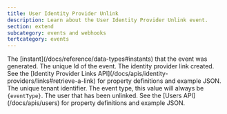 ```yaml
---
title: User Identity Provider Unlink
description: Learn about the User Identity Provider Unlink event.
section: extend
subcategory: events and webhooks
tertcategory: events
---
```



<Event description="This event is generated when a link to an Identity Provider is removed."
       eventType={eventType}
       name="User Identity Provider Unlink"
       scope="tenant"
       transactional="false"
       version="1.36.0"/>

<EventBody eventType={eventType}
           jsonFile="user-identity-provider-unlink.json">

  <APIField slot="leading-fields" name="event.createInstant" type="Long">
    The [instant](/docs/reference/data-types#instants) that the event was generated.
  </APIField>

  <APIField slot="leading-fields" name="event.id" type="UUID">
    The unique Id of the event.
  </APIField>

  <APIField slot="leading-fields" name="event.identityProviderLink" type="IdentityProviderLink">
    The identity provider link created. See the [Identity Provider Links API](/docs/apis/identity-providers/links#retrieve-a-link) for property definitions and example JSON.
  </APIField>

  <APIField slot="trailing-fields" name="event.tenantId" type="UUID">
    The unique tenant identifier.
  </APIField>

  <APIField slot="trailing-fields" name="event.type" type="String">
    The event type, this value will always be <code>{eventType}</code>.
  </APIField>

  <APIField slot="trailing-fields" name="event.user" type="User">
    The user that has been unlinked. See the [Users API](/docs/apis/users) for property definitions and example JSON.
  </APIField>
</EventBody>
